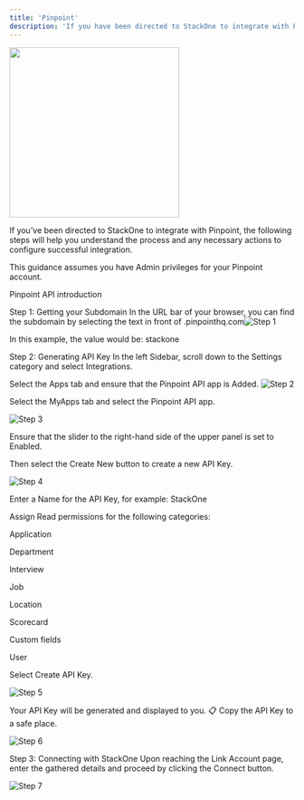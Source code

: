 ```yaml
---
title: 'Pinpoint'
description: 'If you have been directed to StackOne to integrate with Pinpoint, the following steps will help you understand the process and any necessary actions to configure successful integration.'
---
```



<img width="300px" noZoom="true" src="/images/pinpoint/pinpoint_logo.png" />

If you've been directed to StackOne to integrate with Pinpoint, the following steps will help you understand the process and any necessary actions to configure successful integration.

This guidance assumes you have Admin privileges for your Pinpoint account.


Pinpoint API introduction


Step 1: Getting your Subdomain
In the URL bar of your browser, you can find the subdomain by selecting the text in front of .pinpointhq.com
​
![Step 1](/images/pinpoint/image1.png) 

In this example, the value would be: stackone


Step 2: Generating API Key
In the left Sidebar, scroll down to the Settings category and select Integrations.​

Select the Apps tab and ensure that the Pinpoint API app is Added.
​
 ![Step 2](/images/pinpoint/image2.png) 


 

Select the MyApps tab and select the Pinpoint API app.

 ![Step 3](/images/pinpoint/image3.png) 

 

Ensure that the slider to the right-hand side of the upper panel is set to Enabled.

Then select the Create New button to create a new API Key.


 ![Step 4](/images/pinpoint/image4.png) 
 

Enter a Name for the API Key, for example: StackOne

Assign Read permissions for the following categories:

Application

Department

Interview

Job

Location

Scorecard

Custom fields

User

Select Create API Key.
​

 ![Step 5](/images/pinpoint/image5.png) 

Your API Key will be generated and displayed to you. 📋 Copy the API Key to a safe place.
​

 ![Step 6](/images/pinpoint/image6.png) 
​

Step 3: Connecting with StackOne
Upon reaching the Link Account page, enter the gathered details and proceed by clicking the Connect button.
​

 ![Step 7](/images/pinpoint/image7.png) 
  
<IntegrationFooter />